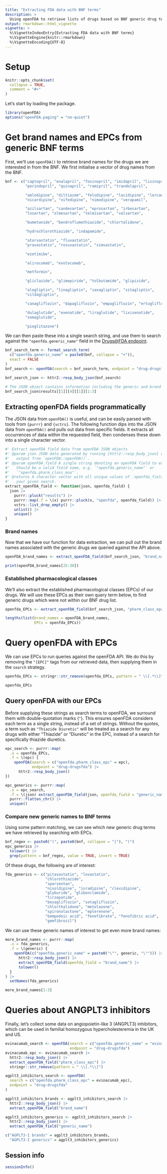 ```yaml
---
title: "Extracting FDA data with BNF terms"
description: >
  Using openFDA to retrieve lists of drugs based on BNF generic drug terms.
output: rmarkdown::html_vignette
vignette: >
  %\VignetteIndexEntry{Extracting FDA data with BNF terms}
  %\VignetteEngine{knitr::rmarkdown}
  %\VignetteEncoding{UTF-8}
---
```


# Setup

```r
knitr::opts_chunk$set(
  collapse = TRUE,
  comment = "#>"
)
```

Let's start by loading the package.

```r
library(openFDA)
options("openFDA.paging" = "no-quiet")
```

# Get brand names and EPCs from generic BNF terms

First, we'll use `openFDA()` to retrieve brand names for the drugs we are interested in from the BNF. We first initialise a vector of drug names from the
BNF.

```r
bnf <- c("captopril", "enalapril", "fosinopril", "imidapril", "lisinopril",
         "perindopril", "quinapril", "ramipril", "trandolapril",

         "amlodipine", "diltiazem", "felodipine", "lacidipine", "lercanidipine",
         "nicardipine", "nifedipine", "nimodipine", "verapamil",

         "azilsartan", "candesartan", "eprosartan", "irbesartan",
         "losartan", "olmesartan", "telmisartan", "valsartan",

         "bumetanide", "bendroflumethiazide", "chlortalidone",

         "hydrochlorothiazide", "indapamide",

         "atorvastatin", "fluvastatin",
         "pravastatin", "rosuvastatin", "simvastatin",

         "ezetimibe",

         "alirocumab", "evolocumab",

         "metformin",

         "gliclazide", "glimepiride", "tolbutamide", "glipizide",

         "alogliptin", "linagliptin", "saxagliptin", "sitagliptin",
         "vildagliptin",

         "canagliflozin", "dapagliflozin", "empagliflozin", "ertugliflozin",

         "dulaglutide", "exenatide", "liraglutide", "lixisenatide",
         "semaglutide",

         "pioglitazone")
```

We can then paste these into a single search string, and use them to search 
against the `"openfda.generic_name"` field in the [Drugs@FDA endpoint](https://open.fda.gov/apis/drug/drugsfda/).

```r
bnf_search_term <- format_search_term(
  c("openfda.generic_name" = paste0(bnf, collapse = "+")),
  exact = FALSE
)
bnf_search <- openFDA(search = bnf_search_term, endpoint = "drug-drugsfda")

bnf_search_json <- httr2::resp_body_json(bnf_search)

# The JSON object contains information including the generic and brand names 
bnf_search_json$results[[1]][4][[1]][1:3]
```

## Extracting openFDA fields programmatically

The JSON data from `openFDA()` is useful, and can be easily parsed with tools from `{purrr}` and `{vctrs}`.
The following function dips into the JSON data from `openFDA()` and pulls out data from specific fields.
It extracts all occurrences of data within the requested field, then condenses these down into a single character vector.

```r
#' Extract openFDA field data from openFDA JSON objects
#' @param json JSON data generated by running [httr2::resp_body_json] on the
#'   output from `openFDA::openFDA()`.
#' @param openFDA_field A single string denoting an openFDA field to extract.
#'   Should be a valid field name, e.g. `"openfda.generic_name"` or 
#'   `"openfda.pharm_class_moa"`.
#' @returns A character vector with all unique values of `openfda_field` for 
#'   your given search.
extract_openFDA_field <- function(json, openfda_field) {
  json |>
    purrr::pluck("results") |>
    purrr::map(.f = \(x) purrr::pluck(x, "openfda", openfda_field)) |>
    vctrs::list_drop_empty() |>
    unlist() |>
    unique()
}
```

### Brand names

Now that we have our function for data extraction, we can pull out the brand names associated with the generic drugs we queried against the API above.

```r
openFDA_brand_names <- extract_openFDA_field(bnf_search_json, "brand_name")

print(openFDA_brand_names[25:30])
```

### Established pharmacological classes

We'll also extract the established pharmacological classes (EPCs) of our drugs.
We will use these EPCs as their own query term below, to find generic drugs which were not within our BNF drug list.

```r
openfda_EPCs <- extract_openFDA_field(bnf_search_json, "pharm_class_epc")

lengths(list(brand_names = openFDA_brand_names, 
             EPCs = openfda_EPCs))
```

# Query openFDA with EPCs

We can use EPCs to run queries against the openFDA API.
We do this by removing the `"[EPC]"` tags from our retrieved data, then supplying them in the `search` strategy.

```r
openfda_EPCs <- stringr::str_remove(openfda_EPCs, pattern = " \\[.*\\]")
```

```r
openfda_EPCs
```

## Query openFDA with our EPCs 

Before supplying these strings as search terms to openFDA, we surround them with double-quotation marks (`"`).
This ensures openFDA considers each term as a single string, instead of a set of strings. 
Without the quotes, a term such as `"Thiazide Diuretic"` will be treated as a search for any drugs with either "Thiazide" or "Diuretic" in the EPC, instead of a search for specifically thiazide diuretics.

```r
epc_search <- purrr::map(
  .x = openfda_EPCs,
  .f = \(epc) {
    openFDA(search = c("openfda.pharm_class_epc" = epc),
            endpoint = "drug-drugsfda") |>
      httr2::resp_body_json()
})

epc_generics <- purrr::map(
  .x = epc_search, 
  .f = \(json) extract_openFDA_field(json, openfda_field = "generic_name")) |>
  purrr::flatten_chr() |>
  unique()
```

### Compare new generic names to BNF terms

Using some pattern matching, we can see which new generic drug terms we have retrieved by searching with EPCs.

```r

bnf_regex <- paste0("(", paste0(bnf, collapse = "|"), ")")
epc_generics |>
  tolower() |>
  grep(pattern = bnf_regex, value = TRUE, invert = TRUE)
```

Of these drugs, the following are of interest:

```r
fda_generics <- c("pitavastatin", "lovastatin",
                  "chlorothiazide", 
                  "sparsentan",
                  "nisoldipine", "isradipine", "clevidipine", 
                  "glyburide", "glibenclamide",
                  "tirzepatide", 
                  "bexagliflozin", "sotagliflozin",
                  "chlorthalidone", "metolazone", 
                  "spironolactone", "eplerenone", 
                  "bempedoic acid", "fenofibrate", "fenofibric acid",
                  "gemfibrozil")
```

We can use these generic names of interest to get even more brand names:

```r
more_brand_names <- purrr::map(
  .x = fda_generics,
  .f = \(generic) {
    openFDA(c("openfda.generic_name" = paste0("\"", generic, "\""))) |>
      httr2::resp_body_json() |>
      extract_openFDA_field(openfda_field = "brand_name") |>
      tolower()
  }
) |>
  setNames(fda_generics)

more_brand_names[1:3]
```

# Queries about ANGPLT3 inhibitors

Finally, let's collect some data on angiopoietin-like 3 (ANGPLT3) inhibitors, which can be used in familial homozygous hypercholesteremia in the UK and US.

```r
evinacumab_search <- openFDA(search = c("openfda.generic_name" = "evinacumab"),
                             endpoint = "drug-drugsfda")
evinacumab_epc <- evinacumab_search |>
  httr2::resp_body_json() |>
  extract_openFDA_field("pharm_class_epc") |>
  stringr::str_remove(pattern = " \\[.*\\]")

agplt3_inhibitors_search <- openFDA(
  search = c("openfda.pharm_class_epc" = evinacumab_epc),
  endpoint = "drug-drugsfda"
)

agplt3_inhibitors_brands <- agplt3_inhibitors_search |>
  httr2::resp_body_json() |> 
  extract_openFDA_field("brand_name")

agplt3_inhibitors_generics <- agplt3_inhibitors_search |>
  httr2::resp_body_json() |> 
  extract_openFDA_field("generic_name")

c("AGPLT3-I brands" = agplt3_inhibitors_brands, 
  "AGPLT3-I generics" = agplt3_inhibitors_generics)
```

## Session info

```r
sessionInfo()
```
